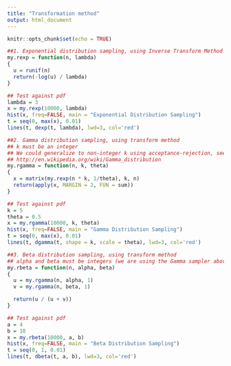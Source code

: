 ```yaml
---
title: "Transformation method"
output: html_document
---
```


```r
knitr::opts_chunk$set(echo = TRUE)
```



```r
##1. Exponential distribution sampling, using Inverse Transform Method
my.rexp = function(n, lambda)
{
  u = runif(n)
  return(-log(u) / lambda)
}

## Test against pdf
lambda = 3
x = my.rexp(10000, lambda)
hist(x, freq=FALSE, main = "Exponential Distribution Sampling")
t = seq(0, max(x), 0.01)
lines(t, dexp(t, lambda), lwd=3, col='red')
```

```r
##2. Gamma distribution sampling, using transform method
## k must be an integer
## We could generalize to non-integer k using acceptance-rejection, see
## http://en.wikipedia.org/wiki/Gamma_distribution
my.rgamma = function(n, k, theta)
{
  x = matrix(my.rexp(n * k, 1/theta), k, n)
  return(apply(x, MARGIN = 2, FUN = sum))
}

## Test against pdf
k = 5
theta = 0.5
x = my.rgamma(10000, k, theta)
hist(x, freq=FALSE, main = "Gamma Distribution Sampling")
t = seq(0, max(x), 0.01)
lines(t, dgamma(t, shape = k, scale = theta), lwd=3, col='red')
```

```r
##3. Beta distribution sampling, using transform method
## alpha and beta must be integers (we are using the Gamma sampler above)
my.rbeta = function(n, alpha, beta)
{
  u = my.rgamma(n, alpha, 1)
  v = my.rgamma(n, beta, 1)

  return(u / (u + v))
}

## Test against pdf
a = 4
b = 10
x = my.rbeta(10000, a, b)
hist(x, freq=FALSE, main = "Beta Distribution Sampling")
t = seq(0, 1, 0.01)
lines(t, dbeta(t, a, b), lwd=3, col='red')

```